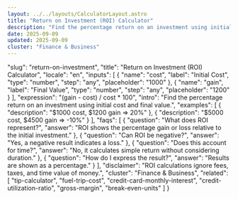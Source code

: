 ```yaml
---
layout: ../../layouts/CalculatorLayout.astro
title: "Return on Investment (ROI) Calculator"
description: "Find the percentage return on an investment using initial cost and final value."
date: 2025-09-09
updated: 2025-09-09
cluster: "Finance & Business"
---
```


  "slug": "return-on-investment",
  "title": "Return on Investment (ROI) Calculator",
  "locale": "en",
  "inputs": [
    {
      "name": "cost",
      "label": "Initial Cost",
      "type": "number",
      "step": "any",
      "placeholder": "1000"
    },
    {
      "name": "gain",
      "label": "Final Value",
      "type": "number",
      "step": "any",
      "placeholder": "1200"
    }
  ],
  "expression": "(gain - cost) / cost * 100",
  "intro": "Find the percentage return on an investment using initial cost and final value.",
  "examples": [
    {
      "description": "$1000 cost, $1200 gain ⇒ 20%"
    },
    {
      "description": "$5000 cost, $4500 gain ⇒ -10%"
    }
  ],
  "faqs": [
    {
      "question": "What does ROI represent?",
      "answer": "ROI shows the percentage gain or loss relative to the initial investment."
    },
    {
      "question": "Can ROI be negative?",
      "answer": "Yes, a negative result indicates a loss."
    },
    {
      "question": "Does this account for time?",
      "answer": "No, it calculates simple return without considering duration."
    },
    {
      "question": "How do I express the result?",
      "answer": "Results are shown as a percentage."
    }
  ],
  "disclaimer": "ROI calculations ignore fees, taxes, and time value of money.",
  "cluster": "Finance & Business",
  "related": [
    "tip-calculator",
    "fuel-trip-cost",
    "credit-card-monthly-interest",
    "credit-utilization-ratio",
    "gross-margin",
    "break-even-units"
  ]
}

<Calculator schema={schema} />
